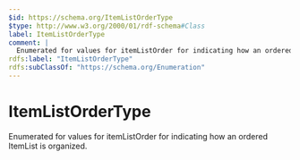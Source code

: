 ```yaml
---
$id: https://schema.org/ItemListOrderType
$type: http://www.w3.org/2000/01/rdf-schema#Class
label: ItemListOrderType
comment: |
  Enumerated for values for itemListOrder for indicating how an ordered ItemList is organized.
rdfs:label: "ItemListOrderType"
rdfs:subClassOf: "https://schema.org/Enumeration"
---
```


# ItemListOrderType

Enumerated for values for itemListOrder for indicating how an ordered ItemList is organized.

